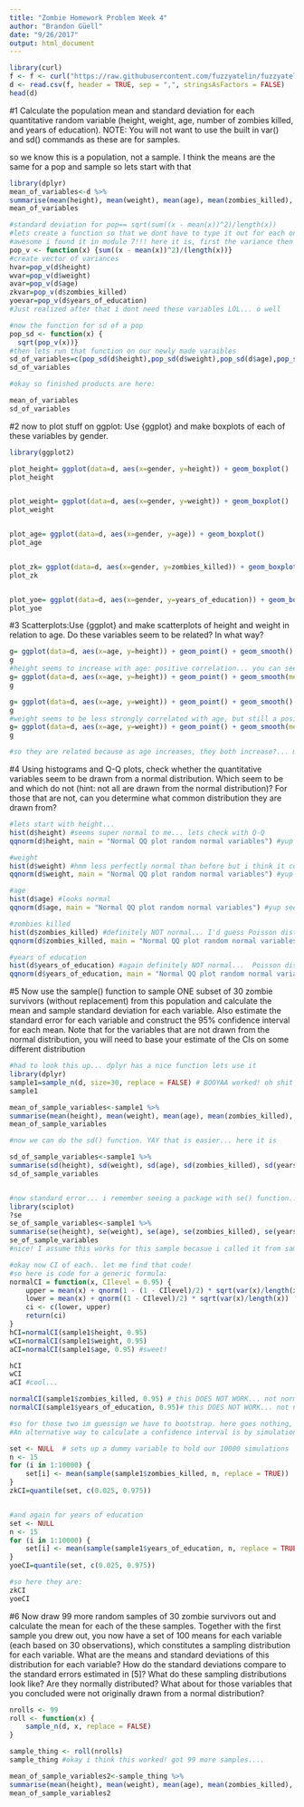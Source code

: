 ```yaml
---
title: "Zombie Homework Problem Week 4"
author: "Brandon Güell"
date: "9/26/2017"
output: html_document
---
```


```r
library(curl)
f <- f <- curl("https://raw.githubusercontent.com/fuzzyatelin/fuzzyatelin.github.io/master/AN597_Fall17/zombies.csv")
d <- read.csv(f, header = TRUE, sep = ",", stringsAsFactors = FALSE)
head(d)
```
#1
Calculate the population mean and standard deviation for each quantitative random variable (height, weight, age, number of zombies killed, and years of education). NOTE: You will not want to use the built in  var() and sd() commands as these are for samples.

so we know this is a population, not a sample. I think the means are the same for a pop and sample so lets start with that
```r
library(dplyr)
mean_of_variables<-d %>%
summarise(mean(height), mean(weight), mean(age), mean(zombies_killed), mean(years_of_education))
mean_of_variables

#standard deviation for pop== sqrt(sum((x - mean(x))^2)/length(x))
#lets create a function so that we dont have to type it out for each one! lol maybe!
#awesome i found it in module 7!!! here it is, first the variance then the sd of a pop
pop_v <- function(x) {sum((x - mean(x))^2)/(length(x))}
#create vector of variances
hvar=pop_v(d$height)
wvar=pop_v(d$weight)
avar=pop_v(d$age)
zkvar=pop_v(d$zombies_killed)
yoevar=pop_v(d$years_of_education)
#Just realized after that i dont need these variables LOL... o well

#now the function for sd of a pop
pop_sd <- function(x) {
  sqrt(pop_v(x))}
#then lets run that function on our newly made varaibles
sd_of_variables=c(pop_sd(d$height),pop_sd(d$weight),pop_sd(d$age),pop_sd(d$zombies_killed),pop_sd(d$years_of_education))
sd_of_variables

#okay so finished products are here:

mean_of_variables
sd_of_variables
```
#2
now to plot stuff on ggplot: Use {ggplot} and make boxplots of each of these variables by gender.
```r
library(ggplot2)

plot_height= ggplot(data=d, aes(x=gender, y=height)) + geom_boxplot()
plot_height


plot_weight= ggplot(data=d, aes(x=gender, y=weight)) + geom_boxplot()
plot_weight


plot_age= ggplot(data=d, aes(x=gender, y=age)) + geom_boxplot()
plot_age


plot_zk= ggplot(data=d, aes(x=gender, y=zombies_killed)) + geom_boxplot()
plot_zk


plot_yoe= ggplot(data=d, aes(x=gender, y=years_of_education)) + geom_boxplot()
plot_yoe


```
#3
Scatterplots:Use {ggplot} and make scatterplots of height and weight in relation to age. Do these variables seem to be related? In what way?
```r
g= ggplot(data=d, aes(x=age, y=height)) + geom_point() + geom_smooth()
g
#height seems to increase with age: positive correlation... you can see it nicely here also:
g= ggplot(data=d, aes(x=age, y=height)) + geom_point() + geom_smooth(method = "lm")
g

g= ggplot(data=d, aes(x=age, y=weight)) + geom_point() + geom_smooth()
g
#weight seems to be less strongly correlated with age, but still a positive correlation
g= ggplot(data=d, aes(x=age, y=weight)) + geom_point() + geom_smooth(method = "lm")
g

#so they are related because as age increases, they both increase?... makes logical sense also
```

#4
Using histograms and Q-Q plots, check whether the quantitative variables seem to be drawn from a normal distribution. Which seem to be and which do not (hint: not all are drawn from the normal distribution)? For those that are not, can you determine what common distribution they are drawn from?

```r
#lets start with height...
hist(d$height) #seems super normal to me... lets check with Q-Q
qqnorm(d$height, main = "Normal QQ plot random normal variables") #yup seems normal

#weight
hist(d$weight) #hmm less perfectly normal than before but i think it counts! lets check!
qqnorm(d$weight, main = "Normal QQ plot random normal variables") #yup seems normal

#age
hist(d$age) #looks normal
qqnorm(d$age, main = "Normal QQ plot random normal variables") #yup seems normal again

#zombies killed
hist(d$zombies_killed) #definitely NOT normal... I'd guess Poisson dist. or geometric?
qqnorm(d$zombies_killed, main = "Normal QQ plot random normal variables") #definitely NOT normal

#years of education
hist(d$years_of_education) #again definitely NOT normal...  Poisson dist. or geometric? again
qqnorm(d$years_of_education, main = "Normal QQ plot random normal variables") #definitely NOT normal

```

#5
Now use the sample() function to sample ONE subset of 30 zombie survivors (without replacement) from this population and calculate the mean and sample standard deviation for each variable. Also estimate the standard error for each variable and construct the 95% confidence interval for each mean. Note that for the variables that are not drawn from the normal distribution, you will need to base your estimate of the CIs on some different distribution

```r
#had to look this up... dplyr has a nice function lets use it
library(dplyr)
sample1=sample_n(d, size=30, replace = FALSE) # BOOYAA worked! oh shit its not the sample() function though... lol o well this was easier?!
sample1

mean_of_sample_variables<-sample1 %>%
summarise(mean(height), mean(weight), mean(age), mean(zombies_killed), mean(years_of_education))
mean_of_sample_variables

#now we can do the sd() function. YAY that is easier... here it is

sd_of_sample_variables<-sample1 %>%
summarise(sd(height), sd(weight), sd(age), sd(zombies_killed), sd(years_of_education))
sd_of_sample_variables


#now standard error... i remember seeing a package with se() function.. that is easy lol im going to find it/look it up
library(sciplot)
?se
se_of_sample_variables<-sample1 %>%
summarise(se(height), se(weight), se(age), se(zombies_killed), se(years_of_education))
se_of_sample_variables
#nice! I assume this works for this sample becasue i called it from sample1 which is a sample already???

#okay now CI of each.. let me find that code!
#so here is code for a generic formula:
normalCI = function(x, CIlevel = 0.95) {
    upper = mean(x) + qnorm(1 - (1 - CIlevel)/2) * sqrt(var(x)/length(x))
    lower = mean(x) + qnorm((1 - CIlevel)/2) * sqrt(var(x)/length(x))
    ci <- c(lower, upper)
    return(ci)
}
hCI=normalCI(sample1$height, 0.95)
wCI=normalCI(sample1$weight, 0.95)
aCI=normalCI(sample1$age, 0.95) #sweet!

hCI
wCI
aCI #cool...

normalCI(sample1$zombies_killed, 0.95) # this DOES NOT WORK... not normal...
normalCI(sample1$years_of_education, 0.95)# this DOES NOT WORK... not normal...

#so for those two im guessign we have to bootstrap. here goes nothing, or everything i guess
#An alternative way to calculate a confidence interval is by simulation, which does not presume the underlying distribution from which the random variable is drawn.....== from module so YES lets use bootstrapping

set <- NULL  # sets up a dummy variable to hold our 10000 simulations
n <- 15
for (i in 1:10000) {
    set[i] <- mean(sample(sample1$zombies_killed, n, replace = TRUE))
}
zkCI=quantile(set, c(0.025, 0.975))


#and again for years of education
set <- NULL  
n <- 15
for (i in 1:10000) {
    set[i] <- mean(sample(sample1$years_of_education, n, replace = TRUE))
}
yoeCI=quantile(set, c(0.025, 0.975))

#so here they are:
zkCI
yoeCI
```

#6
Now draw 99 more random samples of 30 zombie survivors out and calculate the mean for each of the these samples. Together with the first sample you drew out, you now have a set of 100 means for each variable (each based on 30 observations), which constitutes a sampling distribution for each variable. What are the means and standard deviations of this distribution for each variable? How do the standard deviations compare to the standard errors estimated in [5]? What do these sampling distributions look like? Are they normally distributed? What about for those variables that you concluded were not originally drawn from a normal distribution?


```r
nrolls <- 99
roll <- function(x) {
    sample_n(d, x, replace = FALSE)
}

sample_thing <- roll(nrolls) 
sample_thing #okay i think this worked! got 99 more samples....

mean_of_sample_variables2<-sample_thing %>%
summarise(mean(height), mean(weight), mean(age), mean(zombies_killed), mean(years_of_education))
mean_of_sample_variables2


```




